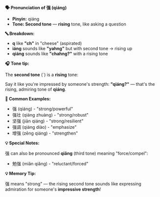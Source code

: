 **🗣️ Pronunciation of 强 (qiáng)**

- **Pinyin:** qiáng
- **Tone: Second tone** — **rising** tone, like asking a question

**🔤 Breakdown:**

- **q** like **"ch"** in "cheese" (aspirated)
- **iáng** sounds like **"yahng"** but with second tone → rising up
- **qiáng** sounds like **"chahng?"** with a rising tone

**🎧 Tone tip:**

The **second tone** (´) is a **rising** tone:

Say it like you're impressed by someone's strength: **"qiáng?"** — that's the rising, admiring tone
of **qiáng**.

**📝 Common Examples:**

- 强 (qiáng) - "strong/powerful"
- 强壮 (qiáng zhuàng) - "strong/robust"
- 坚强 (jiān qiáng) - "strong/resilient"
- 强调 (qiáng diào) - "emphasize"
- 增强 (zēng qiáng) - "strengthen"

**💡 Special Notes:**

强 can also be pronounced **qiǎng** (third tone) meaning "force/compel":

- 勉强 (miǎn qiǎng) - "reluctant/forced"

**💡 Memory Tip:**

强 means "strong" — the rising second tone sounds like expressing admiration for someone's
**impressive strength**!
